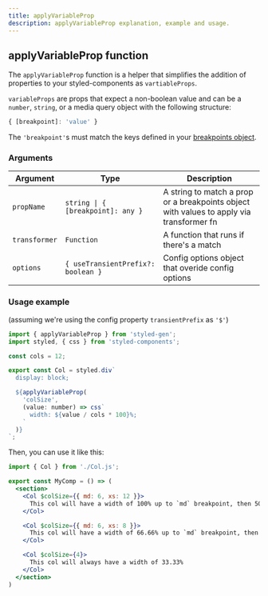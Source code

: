 ```yaml
---
title: applyVariableProp
description: applyVariableProp explanation, example and usage.
---
```


## applyVariableProp function

The `applyVariableProp` function is a helper that simplifies the addition of properties to your styled-components as `vartiableProps`.

`variableProps` are props that expect a non-boolean value and can be a `number`, `string`, or a media query object with the following structure:
```typescript
{ [breakpoint]: 'value' }
```
The `'breakpoint'`s must match the keys defined in your [breakpoints object](/breakpoints-object).

### Arguments

| Argument               | Type                                                       | Description                                       |
| ---------------------- | ---------------------------------------------------------- | ------------------------------------------------- |
| `propName`             | `string \| { [breakpoint]: any }`                          | A string to match a prop or a breakpoints object with values to apply via transformer fn |
| `transformer`          | `Function`                                                 | A function that runs if there's a match           |
| `options`              | `{ useTransientPrefix?: boolean }`                         | Config options object that overide config options |

### Usage example

(assuming we're using the config property `transientPrefix` as `'$'`)

```jsx title="Col.js"
import { applyVariableProp } from 'styled-gen';
import styled, { css } from 'styled-components';

const cols = 12;

export const Col = styled.div`
  display: block;

  ${applyVariableProp(
    'colSize',
    (value: number) => css`
      width: ${value / cols * 100}%;
    `
  )}
`;
```

Then, you can use it like this:

```jsx title="MyComp"
import { Col } from './Col.js';

export const MyComp = () => (
  <section>
    <Col $colSize={{ md: 6, xs: 12 }}>
      This col will have a width of 100% up to `md` breakpoint, then 50%
    </Col>

    <Col $colSize={{ md: 6, xs: 8 }}>
      This col will have a width of 66.66% up to `md` breakpoint, then 50%
    </Col>

    <Col $colSize={4}>
      This col will always have a width of 33.33%
    </Col>
  </section>
)
```
